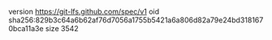 version https://git-lfs.github.com/spec/v1
oid sha256:829b3c64a6b62af76d7056a1755b5421a6a806d82a79e24bd3181670bca11a3e
size 3542
